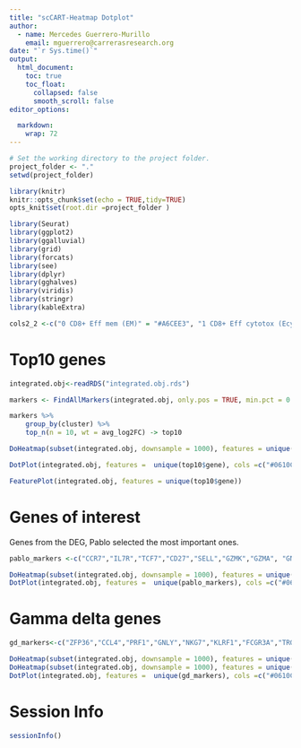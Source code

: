 ```yaml
---
title: "scCART-Heatmap Dotplot"
author:
  - name: Mercedes Guerrero-Murillo
    email: mguerrero@carrerasresearch.org
date: "`r Sys.time()`"
output:
  html_document:
    toc: true
    toc_float:
      collapsed: false
      smooth_scroll: false
editor_options: 

  markdown: 
    wrap: 72
---
```


```r
# Set the working directory to the project folder. 
project_folder <- "."
setwd(project_folder)
```

```r
library(knitr)
knitr::opts_chunk$set(echo = TRUE,tidy=TRUE)
opts_knit$set(root.dir =project_folder )
```

```r
library(Seurat)
library(ggplot2)
library(ggalluvial)
library(grid)
library(forcats)
library(see)
library(dplyr)
library(gghalves)
library(viridis)
library(stringr) 
library(kableExtra)
```

```r
cols2_2 <-c("0 CD8+ Eff mem (EM)" = "#A6CEE3", "1 CD8+ Eff cytotox (Ecyt)" = "#1F78B4","2 Early prolif: HMGN+/HMGB+/PCNA+ cells" = "#B2DF8A","3 CD4+ Naive/SCM" = "#33A02C","4 Early  prolif: MCM3/5/7+ PCNA+ cells" = "#FB9A99","5 Late prolif: histones enriched MKI67+ cells" = "#E31A1C","6 CD4+ Central/Effector memory (CM/EM)" = "#FDBF6F","7 Ribosomal/Mitocondrial/Degradated cells" = "#FF7F00","8 Late prolif: CDK+/CDC+/AURKA+ MIK67+ cells" = "#CAB2D6","9 γδ Tcells" = "#6A3D9A")
```

# Top10 genes

```r
integrated.obj<-readRDS("integrated.obj.rds")

markers <- FindAllMarkers(integrated.obj, only.pos = TRUE, min.pct = 0.25, logfc.threshold = 0.25)

markers %>%
    group_by(cluster) %>%
    top_n(n = 10, wt = avg_log2FC) -> top10

DoHeatmap(subset(integrated.obj, downsample = 1000), features = unique(top10$gene), group.colors = cols2_2) + NoLegend()

DotPlot(integrated.obj, features =  unique(top10$gene), cols =c("#0610C1", "#C2062F", "#C2062F")) + coord_flip() + RotatedAxis()

FeaturePlot(integrated.obj, features = unique(top10$gene))
```

#  Genes of interest

Genes from the DEG, Pablo selected the most important ones. 

```r
pablo_markers <-c("CCR7","IL7R","TCF7","CD27","SELL","GZMK","GZMA", "GNLY","GZMH","NKG7","GZMB","PRF1","MCM7","PCNA","CD4","CD8A","CD8B","CD95","MKI67","CDK1","GZMM","HIST1H4C","HIST1H3B","HIST1H1B","HIST1H3C","HIST1H2BF","HIST1H1E","HIST1H3F","HIST1H2AG","HIST1H2AL","HIST1H2BH","MTRNR2L12","MTRNR2L8","RPS2","CCNB1","CCNA2","CCNA1","CDC20","HMGN2","TRDV1","TRGV8")

DoHeatmap(subset(integrated.obj, downsample = 1000), features = unique(pablo_markers)) + NoLegend()
DotPlot(integrated.obj, features =  unique(pablo_markers), cols =c("#0610C1", "#C2062F", "#C2062F")) + coord_flip() + RotatedAxis()
```

# Gamma delta genes

```r
gd_markers<-c("ZFP36","CCL4","PRF1","GNLY","NKG7","KLRF1","FCGR3A","TRGV8","TRDV1","TYROBP","GZMA","GZMB","GZMH","GZMK","GZMM","TRDV1","TRGV8")

DoHeatmap(subset(integrated.obj, downsample = 1000), features = unique(gd_markers)) + NoLegend()
DoHeatmap(subset(integrated.obj, downsample = 1000), features = unique(gd_markers)) 
DotPlot(integrated.obj, features =  unique(gd_markers), cols =c("#0610C1", "#C2062F", "#C2062F")) + coord_flip() + RotatedAxis()
```

# Session Info

```r
sessionInfo()
```

